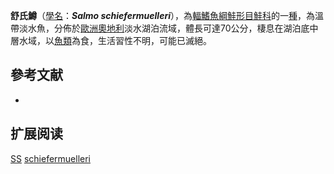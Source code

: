 {{NoteTA|G1=LS}}
{{Speciesbox
| name = 舒氏鱒
| status = DD
| status_system = IUCN3.1
| image = 
| image_width = 250px
| genus = Salmo
| species = schiefermuelleri
| authority = [[Bloch|Bloch]], 1784
| synonyms = *''Salmo schiefermuelleri argenteus'',Reisinger, 1830
}}

'''舒氏鱒'''（[[學名|學名]]：'''''Salmo schiefermuelleri'''''），為[[輻鰭魚綱|輻鰭魚綱]][[鮭形目|鮭形目]][[鮭科|鮭科]]的一[[種|種]]，為溫帶淡水魚，分佈於[[歐洲|歐洲]][[奧地利|奧地利]]淡水湖泊流域，體長可達70公分，棲息在湖泊底中層水域，以[[魚類|魚類]]為食，生活習性不明，可能已滅絕。

==參考文献==
*{{FishBase_species|genus=Salmo|species=schiefermuelleri|year=2015|month=10}}

== 扩展阅读 ==
{{refbegin}}
{{wikispecies-inline|Salmo schiefermuelleri|舒氏鱒}}
{{refend}}
{{Taxonbar|from=Q1885244}}

[[Category:IUCN红色名录数据缺乏物种|SS]]
[[Category:鱒屬|schiefermuelleri]]